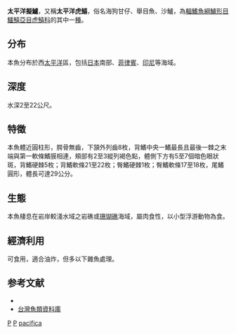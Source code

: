 {{Speciesbox
| taxon = Parapercis pacifica
| status = NE
| binomial_authority = [[Imamura|Imamura]] & [[Yoshino|Yoshino]], 2007
| synonyms = *''Parapercis polyophthalma''<br /><small>Cuvier, 1829</small>
*''Parapercis polyopthalma''<br /><small>Cuvier, 1829</small>
*''Percis polyophthalma''<br /><small>Cuvier, 1829</small>
*''Percis hexophtalma''<br /><small>Cuvier, 1829</small>
*''Parapercis hexophtalma''<br /><small>Cuvier, 1829</small>
*''Parapercis hexophtalma''<br /><small>Cuvier, 1829</small>
*''Parapercis polyophtalma''<br /><small>Cuvier, 1829</small>
}}
'''太平洋擬鱸'''，又稱'''太平洋虎鱚'''，俗名海狗甘仔、舉目魚、沙鱸，為[[輻鰭魚綱|輻鰭魚綱]][[鱸形目|鱸形目]][[鱷鱚亞目|鱷鱚亞目]][[虎鱚科|虎鱚科]]的其中一[[種|種]]。

==分布==
本魚分布於西[[太平洋|太平洋]]區，包括[[日本|日本]]南部、[[菲律賓|菲律賓]]、[[印尼|印尼]]等海域。

==深度==
水深2至22公尺。

==特徵==
本魚體近圓柱形，腭骨無齒，下頷外列齒8枚，背鰭中央一鰭最長且最後一棘之末端與第一軟條鰭膜相連，頰部有2至3縱列褐色點，體側下方有5至7個暗色眼狀斑，背鰭硬棘5枚；背鰭軟條21至22枚；臀鰭硬棘1枚；臀鰭軟條17至18枚，尾鰭圓形，體長可達29公分。

==生態==
本魚棲息在岩岸較淺水域之岩礁或[[珊瑚礁|珊瑚礁]]海域，屬肉食性，以小型浮游動物為食。

==經濟利用==
可食用，適合油炸，但多以下雜魚處理。

==参考文献==
*{{FishBase_species|genus=Parapercis|species=pacifica|year=2011|month=12}}
*[http://fishdb.sinica.edu.tw/ 台灣魚類資料庫]{{Wayback|url=http://fishdb.sinica.edu.tw/ |date=20160304193340 }}

{{taxonbar}}
[[Category:2007年描述的鱼类|P]]
[[Category:食用鱼|P]]
[[Category:擬鱸属|pacifica]]